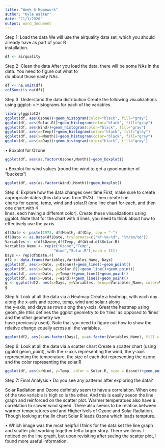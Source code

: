 ---
title: "Week 6 Homework"
author: "Kyle Walter"
date: "11/1/2020"
output: word_document
---

Step	1:	Load	the	data
We	will	use	the	airquality	data	set,	which you	should	already	have	as	part	of	your	R	
installation.
```{r}
df <- airquality
```

Step	2:	Clean	the	data
After	you	load	the	data,	there	will	be	some	NAs	in	the	data.	You	need	to	figure	out	what	to	
do	about	those	nasty	NAs.
```{r}
df <- na.omit(df)
colSums(is.na(df))
```


Step	3:	Understand	the	data	distribution
Create	the	following	visualizations using	ggplot:
• Histograms	for	each	of	the	variables	

```{r}
library(ggplot2)
ggplot(df, aes(Ozone))+geom_histogram(color="black", fill="gray")
ggplot(df, aes(Solar.R))+geom_histogram(color="black", fill="gray")
ggplot(df, aes(Wind))+geom_histogram(color="black", fill="gray")
ggplot(df, aes(x=Temp))+geom_histogram(color="black", fill="gray")
ggplot(df, aes(x=Month))+geom_histogram(color="black", fill="gray")
ggplot(df, aes(x=Day))+geom_histogram(color="black", fill="gray")


```


• Boxplot	for	Ozone
```{r}
ggplot(df, aes(as.factor(Ozone),Month))+geom_boxplot()
```

• Boxplot for	wind	values	(round	the	wind	to	get	a	good	number	of	“buckets”)
```{r}
ggplot(df, aes(as.factor(Wind),Month))+geom_boxplot()
```

Step	4:	Explore	how	the	data	changes	over	time
First,	make	sure	to	create	appropriate	dates	(this	data	was	from	1973).	Then	create	line	
charts for	ozone,	temp,	wind	and	solar.R (one	line	chart	for	each,	and	then	one	chart	with	4	
lines,	each	having	a	different	color).	Create	these	visualizations	using	ggplot.
Note	that	for	the	chart	with	4	lines,	you	need	to	think	about	how	to	effectively	use	the	yaxis.

```{r}
df$Date <- paste(1973, df$Month, df$Day, sep = "-")
df$Date <- as.Date(df$Date, tryFormats=c("%Y-%m-%d", "%Y/%m/%d"))
Variables <- c(df$Ozone,df$Temp, df$Wind,df$Solar.R)
Variables_Name <- rep(c("Ozone","Temp",
                      "Wind","Solar.R"),each = 111)
Days <- rep(df$Date,4)
df2 <- data.frame(Variables,Variables_Name, Days)
ggplot(df, aes(x=Date, y=Ozone))+geom_line()+geom_point()
ggplot(df, aes(x=Date, y=Solar.R))+geom_line()+geom_point()
ggplot(df, aes(x=Date, y=Temp))+geom_line()+geom_point()
ggplot(df, aes(x=Date, y=Wind))+geom_line()+geom_point()
g <- ggplot(df2, aes(x=Days, y=Variables, Group=Variables_Name, color=Variables_Name))+geom_line()+geom_point()
g
```


Step	5:	Look	at	all	the data	via	a	Heatmap
Create a	heatmap,	with	each	day	along	the	x-axis	and	ozone,	temp,	wind	and	solar.r	along	
the	y-axis,	and	days	as	rows	along	the	y-axis.	 Great	the	heatmap	using	geom_tile (this	
defines	the	ggplot geometry	to	be	‘tiles’	as	opposed	to	‘lines’	and	the	other	geometry	we	
have	previously	used).
Note	that	you	need	to	figure	out	how	to	show	the	relative	change	equally	across	all	the	
variables.

```{r}
ggplot(df2, aes(x=as.factor(Days), y=as.factor(Variables_Name), fill = Variables))+geom_tile()+xlab("Date(in1973)")+ylab("Variables")+labs(fill="Value")
```


Step	6:	Look	at	all	the	data	via	a	scatter	chart
Create	a	scatter	chart (using	ggplot	geom_point),	with	the	x-axis	representing	the	wind,	the	
y-axis	representing	the	temperature,	the	size	of	each	dot	representing	the	ozone	and	the	
color	representing	the	solar.R

```{r}
ggplot(df, aes(x=Wind, y=Temp, color = Solar.R, size = Ozone))+geom_point()
```


Step	7:	Final	Analysis
• Do	you	see	any	patterns	after	exploring	the	data?		

Solar Radiation and Ozone definitely seem to have a correlation. When one of the two variable is high so is the other. And this is easily seeon the line graph and reinforced on the scatter plot. Warmer temperatues also have a correlation to slower wind speed. There also seems to be relation between warmer temperatures and and Higher lvels of Ozone and Solar Radiation. Though looking at the lin chart Solar R leads Ozone which leads tempture.

• Which image was the most helpful
 I think for the data set the line graph and scatter plot working together tell a larger story. There we items I noticed on the line graph, but upon revisiting after seeing the scatter plot, I found more useful information.







